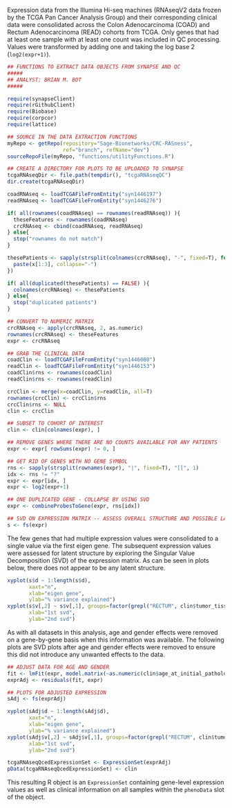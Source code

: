 Expression data from the Illumina Hi-seq machines (RNAseqV2 data frozen by the TCGA Pan Cancer Analysis Group) and their corresponding clinical data were consolidated across the Colon Adenocarcinoma (COAD) and Rectum Adenocarcinoma (READ) cohorts from TCGA. Only genes that had at least one sample with at least one count was included in QC processing. Values were transformed by adding one and taking the log base 2 (`log2(expr+1)`).

```r
## FUNCTIONS TO EXTRACT DATA OBJECTS FROM SYNAPSE AND QC
#####
## ANALYST: BRIAN M. BOT
#####

require(synapseClient)
require(rGithubClient)
require(Biobase)
require(corpcor)
require(lattice)

## SOURCE IN THE DATA EXTRACTION FUNCTIONS
myRepo <- getRepo(repository="Sage-Bionetworks/CRC-RASness",
                  ref="branch", refName="dev")
sourceRepoFile(myRepo, "functions/utilityFunctions.R")

## CREATE A DIRECTORY FOR PLOTS TO BE UPLOADED TO SYNAPSE
tcgaRNAseqDir <- file.path(tempdir(), "tcgaRNAseqQC")
dir.create(tcgaRNAseqDir)

coadRNAseq <- loadTCGAFileFromEntity("syn1446197")
readRNAseq <- loadTCGAFileFromEntity("syn1446276")

if( all(rownames(coadRNAseq) == rownames(readRNAseq)) ){
  theseFeatures <- rownames(coadRNAseq)
  crcRNAseq <- cbind(coadRNAseq, readRNAseq)
} else{
  stop("rownames do not match")
}

thesePatients <- sapply(strsplit(colnames(crcRNAseq), "-", fixed=T), function(x){
  paste(x[1:3], collapse="-")
})

if( all(duplicated(thesePatients) == FALSE) ){
  colnames(crcRNAseq) <- thesePatients
} else{
  stop("duplicated patients")
}

## CONVERT TO NUMERIC MATRIX
crcRNAseq <- apply(crcRNAseq, 2, as.numeric)
rownames(crcRNAseq) <- theseFeatures
expr <- crcRNAseq

## GRAB THE CLINICAL DATA
coadClin <- loadTCGAFileFromEntity("syn1446080")
readClin <- loadTCGAFileFromEntity("syn1446153")
coadClin$rns <- rownames(coadClin)
readClin$rns <- rownames(readClin)

crcClin <- merge(x=coadClin, y=readClin, all=T)
rownames(crcClin) <- crcClin$rns
crcClin$rns <- NULL
clin <- crcClin

## SUBSET TO COHORT OF INTEREST
clin <- clin[colnames(expr), ]

## REMOVE GENES WHERE THERE ARE NO COUNTS AVAILABLE FOR ANY PATIENTS
expr <- expr[ rowSums(expr) != 0, ]

## GET RID OF GENES WITH NO GENE SYMBOL
rns <- sapply(strsplit(rownames(expr), "|", fixed=T), "[[", 1)
idx <- rns != "?"
expr <- expr[idx, ]
expr <- log2(expr+1)

## ONE DUPLICATED GENE - COLLAPSE BY USING SVD
expr <- combineProbesToGene(expr, rns[idx])

## SVD ON EXPRESSION MATRIX -- ASSESS OVERALL STRUCTURE AND POSSIBLE LATENT STRUCTURE
s <- fs(expr)
```

The few genes that had multiple expression values were consolidated to a single value via the first eigen gene. The subsequent expression values were assessed for latent structure by exploring the Singular Value Decomposition (SVD) of the expression matrix. As can be seen in plots below, there does not appear to be any latent structure.

```r
xyplot(s$d ~ 1:length(s$d),
       xaxt="n",
       xlab="eigen gene",
       ylab="% variance explained")
xyplot(s$v[,2] ~ s$v[,1], groups=factor(grepl("RECTUM", clin$tumor_tissue_site)),
       xlab="1st svd",
       ylab="2nd svd")
```

As with all datasets in this analysis, age and gender effects were removed on a gene-by-gene basis when this information was available. The following plots are SVD plots after age and gender effects were removed to ensure this did not introduce any unwanted effects to the data.

```r
## ADJUST DATA FOR AGE AND GENDER
fit <- lmFit(expr, model.matrix(~as.numeric(clin$age_at_initial_pathologic_diagnosis) + factor(clin$gender)))
exprAdj <- residuals(fit, expr)

## PLOTS FOR ADJUSTED EXPRESSION
sAdj <- fs(exprAdj)
```


```r
xyplot(sAdj$d ~ 1:length(sAdj$d),
       xaxt="n",
       xlab="eigen gene",
       ylab="% variance explained")
xyplot(sAdj$v[,2] ~ sAdj$v[,1], groups=factor(grepl("RECTUM", clin$tumor_tissue_site)),
       xlab="1st svd",
       ylab="2nd svd")
```


```r
tcgaRNAseqQcedExpressionSet <- ExpressionSet(exprAdj)
pData(tcgaRNAseqQcedExpressionSet) <- clin
```

This resulting R object is an `ExpressionSet` containing gene-level expression values as well as clinical information on all samples within the `phenoData` slot of the object.
